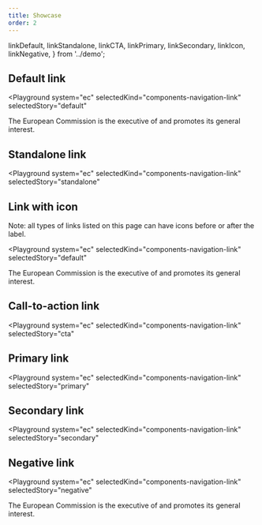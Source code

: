 ```yaml
---
title: Showcase
order: 2
---
```


  linkDefault,
  linkStandalone,
  linkCTA,
  linkPrimary,
  linkSecondary,
  linkIcon,
  linkNegative,
} from '../demo';

## Default link

<Playground
  system="ec"
  selectedKind="components-navigation-link"
  selectedStory="default"
>
  <p className="ecl-u-type-paragraph">The European Commission is the executive of <Html markup={linkDefault} /> and promotes its general interest.</p>
</Playground>

## Standalone link

<Playground
  system="ec"
  selectedKind="components-navigation-link"
  selectedStory="standalone"
>
  <Html markup={linkStandalone} />
</Playground>

## Link with icon

Note: all types of links listed on this page can have icons before or after the label.

<Playground
  system="ec"
  selectedKind="components-navigation-link"
  selectedStory="default"
>
  <p className="ecl-u-type-paragraph">The European Commission is the executive of <Html markup={linkIcon} /> and promotes its general interest.</p>
</Playground>

## Call-to-action link

<Playground
  system="ec"
  selectedKind="components-navigation-link"
  selectedStory="cta"
>
  <Html markup={linkCTA} />
</Playground>

## Primary link

<Playground
  system="ec"
  selectedKind="components-navigation-link"
  selectedStory="primary"
>
  <Html markup={linkPrimary} />
</Playground>

## Secondary link

<Playground
  system="ec"
  selectedKind="components-navigation-link"
  selectedStory="secondary"
>
  <Html markup={linkSecondary} />
</Playground>

## Negative link

<Playground
  system="ec"
  selectedKind="components-navigation-link"
  selectedStory="negative"
>
  <p className="ecl-u-type-paragraph ecl-u-bg-blue-100 ecl-u-type-color-white-100">The European Commission is the executive of <Html markup={linkNegative} /> and promotes its general interest.</p>
</Playground>
